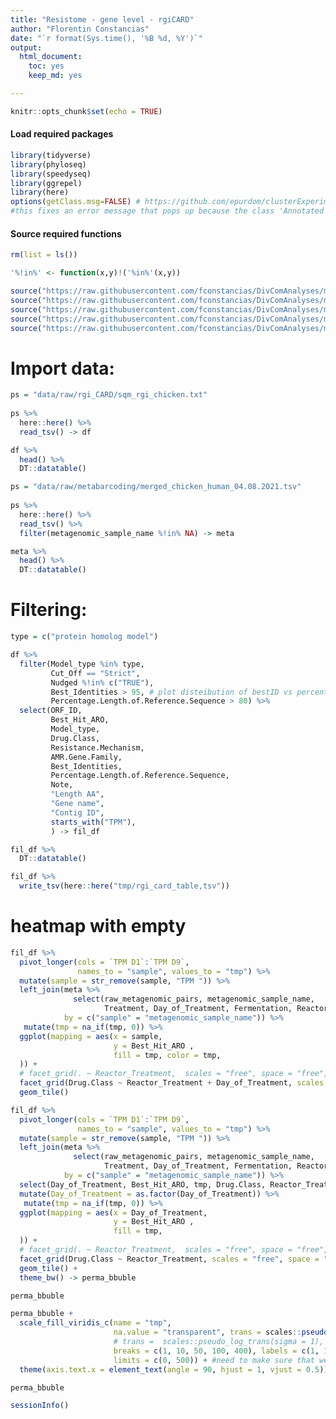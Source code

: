 ```yaml
---
title: "Resistome - gene level - rgiCARD"
author: "Florentin Constancias"
date: "`r format(Sys.time(), '%B %d, %Y')`"
output: 
  html_document: 
    toc: yes
    keep_md: yes

---
```


```r
knitr::opts_chunk$set(echo = TRUE)
```

#### Load required packages

```r
library(tidyverse)
library(phyloseq)
library(speedyseq)
library(ggrepel)
library(here)
options(getClass.msg=FALSE) # https://github.com/epurdom/clusterExperiment/issues/66
#this fixes an error message that pops up because the class 'Annotated' is defined in two different packages
```

#### Source required functions

```r
rm(list = ls())

'%!in%' <- function(x,y)!('%in%'(x,y))

source("https://raw.githubusercontent.com/fconstancias/DivComAnalyses/master/R/phyloseq_taxa_tests.R")
source("https://raw.githubusercontent.com/fconstancias/DivComAnalyses/master/R/phyloseq_normalisation.R")
source("https://raw.githubusercontent.com/fconstancias/DivComAnalyses/master/R/phyloseq_alpha.R")
source("https://raw.githubusercontent.com/fconstancias/DivComAnalyses/master/R/phyloseq_beta.R")
source("https://raw.githubusercontent.com/fconstancias/DivComAnalyses/master/R/phyloseq_heatmap.R")
```

# Import data:

```r
ps = "data/raw/rgi_CARD/sqm_rgi_chicken.txt"
  
ps %>% 
  here::here() %>%
  read_tsv() -> df

df %>% 
  head() %>% 
  DT::datatable()
```
```r
ps = "data/raw/metabarcoding/merged_chicken_human_04.08.2021.tsv"
  
ps %>% 
  here::here() %>%
  read_tsv() %>% 
  filter(metagenomic_sample_name %!in% NA) -> meta

meta %>% 
  head() %>% 
  DT::datatable()
```

# Filtering:

```r
type = c("protein homolog model")

df %>% 
  filter(Model_type %in% type,
         Cut_Off == "Strict",
         Nudged %!in% c("TRUE"),
         Best_Identities > 95, # plot disteibution of bestID vs percentage length ref and color bitscore and symbol class AMR
         Percentage.Length.of.Reference.Sequence > 80) %>% 
  select(ORF_ID,
         Best_Hit_ARO,
         Model_type,
         Drug.Class,
         Resistance.Mechanism,
         AMR.Gene.Family,
         Best_Identities,
         Percentage.Length.of.Reference.Sequence,
         Note,
         "Length AA",
         "Gene name",
         "Contig ID", 
         starts_with("TPM"),
         ) -> fil_df

fil_df %>% 
  DT::datatable()

fil_df %>% 
  write_tsv(here::here("tmp/rgi_card_table,tsv"))
```

# heatmap with empty
```r
fil_df %>% 
  pivot_longer(cols = `TPM D1`:`TPM D9`,
               names_to = "sample", values_to = "tmp") %>%   
  mutate(sample = str_remove(sample, "TPM ")) %>% 
  left_join(meta %>% 
              select(raw_metagenomic_pairs, metagenomic_sample_name,
                     Treatment, Day_of_Treatment, Fermentation, Reactor_Treatment),
            by = c("sample" = "metagenomic_sample_name")) %>% 
   mutate(tmp = na_if(tmp, 0)) %>%
  ggplot(mapping = aes(x = sample,
                       y = Best_Hit_ARO ,
                       fill = tmp, color = tmp,
  )) +
  # facet_grid(. ~ Reactor_Treatment,  scales = "free", space = "free", drop = TRUE) +
  facet_grid(Drug.Class ~ Reactor_Treatment + Day_of_Treatment, scales = "free", space = "free", drop = TRUE) +
  geom_tile()

```

```r
fil_df %>% 
  pivot_longer(cols = `TPM D1`:`TPM D9`,
               names_to = "sample", values_to = "tmp") %>%   
  mutate(sample = str_remove(sample, "TPM ")) %>% 
  left_join(meta %>% 
              select(raw_metagenomic_pairs, metagenomic_sample_name,
                     Treatment, Day_of_Treatment, Fermentation, Reactor_Treatment),
            by = c("sample" = "metagenomic_sample_name")) %>% 
  select(Day_of_Treatment, Best_Hit_ARO, tmp, Drug.Class, Reactor_Treatment, ORF_ID) %>% 
  mutate(Day_of_Treatment = as.factor(Day_of_Treatment)) %>% 
   mutate(tmp = na_if(tmp, 0)) %>%
  ggplot(mapping = aes(x = Day_of_Treatment,
                       y = Best_Hit_ARO ,
                       fill = tmp,
  )) +
  # facet_grid(. ~ Reactor_Treatment,  scales = "free", space = "free", drop = TRUE) +
  facet_grid(Drug.Class ~ Reactor_Treatment, scales = "free", space = "free", drop = TRUE) +
  geom_tile() +
  theme_bw() -> perma_bbuble

perma_bbuble
```

```r
perma_bbuble +
  scale_fill_viridis_c(name = "tmp",
                       na.value = "transparent", trans = scales::pseudo_log_trans(sigma = 0.1),
                       # trans =  scales::pseudo_log_trans(sigma = 1),
                       breaks = c(1, 10, 50, 100, 400), labels = c(1, 10, 50, 100, 400),
                       limits = c(0, 500)) + #need to make sure that we include max value of tpm as upper limit
  theme(axis.text.x = element_text(angle = 90, hjust = 1, vjust = 0.5)) -> perma_bbuble

perma_bbuble
```

```r
sessionInfo()
```

